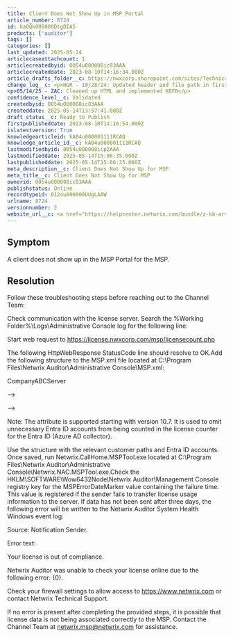 ```yaml
---
title: Client Does Not Show Up in MSP Portal
article_number: 8724
id: ka0Qk000000DtgDIAS
products: ['auditor']
tags: []
categories: []
last_updated: 2025-05-24
articlecaseattachcount: 1
articlecreatedbyid: 0054u000008ic83AAA
articlecreateddate: 2023-08-10T14:16:34.000Z
article_drafts_folder__c: https://nwxcorp.sharepoint.com/sites/TechnicalSupportOperations/Shared%20Documents/Technical%20Knowledge%20Management/Salesforce%20Knowledge%20Drafts/kA04u000001111RCAQ
change_log__c: <p>HGR - 10/28/24: Updated header and file path in first bullet of Resolution to: %Working Folder%\Logs\Administrative Console. <br>HGR - 10/30/24: Minor formatting revision, updated &#39;Netwrix.NAC.MSPTool.exe&#39; to &#39;Netwrix.CallHome.MSPTool.exe&#39;.</p>
<p>05/14/25 - ZAC: Cleaned up HTML and implemented KBFB</p>
confidence_level__c: Validated
createdbyid: 0054u000008ic83AAA
createddate: 2025-05-14T13:57:41.000Z
draft_status__c: Ready to Publish
firstpublisheddate: 2023-08-10T14:16:54.000Z
islatestversion: True
knowledgearticleid: kA04u000001111RCAQ
knowledge_article_id__c: kA04u000001111RCAQ
lastmodifiedbyid: 0054u000008icp2AAA
lastmodifieddate: 2025-05-14T15:06:35.000Z
lastpublisheddate: 2025-05-14T15:06:35.000Z
meta_description__c: Client Does Not Show Up for MSP
meta_title__c: Client Does Not Show Up for MSP
ownerid: 0054u000008ic83AAA
publishstatus: Online
recordtypeid: 0124u000000UUgLAAW
urlname: 8724
versionnumber: 2
website_url__c: <a href="https://helpcenter.netwrix.com/bundle/z-kb-articles-salesforce/page/kA04u000001111RCAQ.html" target="_blank">Open in a new window</a>
---
```


## Symptom

A client does not show up in the MSP Portal for the MSP.

## Resolution

Follow these troubleshooting steps before reaching out to the Channel Team:

Check communication with the license server. Search the %Working Folder%\Logs\Administrative Console log for the following line:

Start web request to https://license.nwxcorp.com/msp/licensecount.php

The following HttpWebResponse StatusCode line should resolve to OK.Add the following structure to the MSP.xml file located at C:\Program Files\Netwrix Auditor\Administrative Console\MSP.xml:

CompanyABCServer

-->

-->

Note: The  attribute is supported starting with version 10.7. It is used to omit unnecessary Entra ID accounts from being counted in the license counter for the Entra ID (Azure AD collector).

Use the structure with the relevant customer paths and Entra ID accounts. Once saved, run Netwrix.CallHome.MSPTool.exe located at C:\Program Files\Netwrix Auditor\Administrative Console\Netwrix.NAC.MSPTool.exe.Check the HKLM\SOFTWARE\Wow6432Node\Netwrix Auditor\Management Console registry key for the MSPErrorDateMarker value containing the failure time. This value is registered if the sender fails to transfer license usage information to the server. If data has not been sent after three days, the following error will be written to the Netwrix Auditor System Health Windows event log:

Source: Notification Sender.

Error text:

Your license is out of compliance.

Netwrix Auditor was unable to check your license online due to the following error: {0}.

Check your firewall settings to allow access to https://www.netwrix.com or contact Netwrix Technical Support.

If no error is present after completing the provided steps, it is possible that license data is not being associated correctly to the MSP. Contact the Channel Team at netwrix.msp@netwrix.com for assistance.